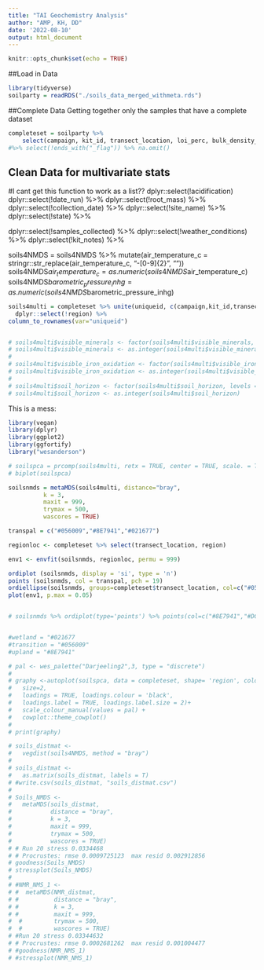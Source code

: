 ```yaml
---
title: "TAI Geochemistry Analysis"
author: "AMP, KH, DD"
date: '2022-08-10'
output: html_document
---
```


```r
knitr::opts_chunk$set(echo = TRUE)
```

##Load in Data
```r
library(tidyverse)
soilparty = readRDS("./soils_data_merged_withmeta.rds")

```

##Complete Data
Getting together only the samples that have a complete dataset 
```r
completeset = soilparty %>%
    select(campaign, kit_id, transect_location, loi_perc, bulk_density_g_cm3, gwc_perc, tn_perc, tc_perc, specific_conductance_us_cm, ph, region, percent_clay, percent_sand) 
#%>% select(!ends_with("_flag")) %>% na.omit()
```


## Clean Data for multivariate stats
#I cant get this function to work as a list??
dplyr::select(!acidification)
dplyr::select(!date_run) %>%
dplyr::select(!root_mass) %>%
dplyr::select(!collection_date) %>%
dplyr::select(!site_name) %>%
dplyr::select(!state) %>%

dplyr::select(!samples_collected) %>%
dplyr::select(!weather_conditions) %>%
dplyr::select(!kit_notes) %>%

soils4NMDS = soils4NMDS %>% mutate(air_temperature_c = stringr::str_replace(air_temperature_c, "-[0-9]{2}", ""))
soils4NMDS$air_temperature_c = as.numeric(soils4NMDS$air_temperature_c)
soils4NMDS$barometric_pressure_inhg= as.numeric(soils4NMDS$barometric_pressure_inhg)


```r

soils4multi = completeset %>% unite(uniqueid, c(campaign,kit_id,transect_location)) %>% 
  dplyr::select(!region) %>%
column_to_rownames(var="uniqueid")


# soils4multi$visible_minerals <- factor(soils4multi$visible_minerals, levels =c("None", "Mica", "Quartz"))
# soils4multi$visible_minerals <- as.integer(soils4multi$visible_minerals)
# 
# soils4multi$visible_iron_oxidation <- factor(soils4multi$visible_iron_oxidation, levels =c("No", "Yes"))
# soils4multi$visible_iron_oxidation <- as.integer(soils4multi$visible_iron_oxidation)
# 
# soils4multi$soil_horizon <- factor(soils4multi$soil_horizon, levels =c("Organic", "Mineral", "Organic, Mineral"))
# soils4multi$soil_horizon <- as.integer(soils4multi$soil_horizon)


```

This is a mess: 

```r
library(vegan)
library(dplyr)
library(ggplot2)
library(ggfortify)
library("wesanderson")

# soilspca = prcomp(soils4multi, retx = TRUE, center = TRUE, scale. = TRUE)
# biplot(soilspca)

soilsnmds = metaMDS(soils4multi, distance="bray", 
          k = 3,
          maxit = 999, 
          trymax = 500,
          wascores = TRUE)

transpal = c("#056009","#8E7941","#021677")

regionloc <- completeset %>% select(transect_location, region)

env1 <- envfit(soilsnmds, regionloc, permu = 999)

ordiplot (soilsnmds, display = 'si', type = 'n')
points (soilsnmds, col = transpal, pch = 19)
ordiellipse(soilsnmds, groups=completeset$transect_location, col=c("#056009","#8E7941","#021677"))
plot(env1, p.max = 0.05)


# soilsnmds %>% ordiplot(type='points') %>% points(col=c("#8E7941","#DCCD6A","#27220F")) %>% ordiellipse(groups=completeset$transect_location, col=c("#8E7941","#DCCD6A","#27220F"),label = TRUE)


#wetland = "#021677
#transition = "#056009"
#upland = "#8E7941"

# pal <- wes_palette("Darjeeling2",3, type = "discrete")
# 
# graphy <-autoplot(soilspca, data = completeset, shape= 'region', colour= 'transect_location',
#   size=2,
#   loadings = TRUE, loadings.colour = 'black',
#   loadings.label = TRUE, loadings.label.size = 2)+
#   scale_colour_manual(values = pal) + 
#   cowplot::theme_cowplot()
# 
# print(graphy)

```

```r
# soils_distmat <- 
#   vegdist(soils4NMDS, method = "bray")
# 
# soils_distmat <- 
#   as.matrix(soils_distmat, labels = T)
# #write.csv(soils_distmat, "soils_distmat.csv")
# 
# Soils_NMDS <-
#   metaMDS(soils_distmat,
#           distance = "bray",
#           k = 3,
#           maxit = 999, 
#           trymax = 500,
#           wascores = TRUE)
# # Run 20 stress 0.0334468 
# # Procrustes: rmse 0.0009725123  max resid 0.002912856 
# goodness(Soils_NMDS)
# stressplot(Soils_NMDS)
# 
# #NMR_NMS_1 <-
# #  metaMDS(NMR_distmat,
# #          distance = "bray",
# #          k = 3,
# #          maxit = 999, 
#  #         trymax = 500,
#  #         wascores = TRUE)
# #Run 20 stress 0.03344632 
# # Procrustes: rmse 0.0002681262  max resid 0.001004477 
# #goodness(NMR_NMS_1)
# #stressplot(NMR_NMS_1)
```

